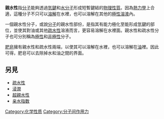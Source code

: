 {{NoteTA
|G1=Chemistry
|1 = zh-hans:体积分数; zh-hk:體積百分濃度; zh-tw:體積百分濃度;
|2 = zh-hans:百万分率; zh-hk:百萬分率; zh-tw:百萬分點濃度;
|3 = zh-hans:十亿分率; zh-hk:十億分率; zh-tw:十億分點濃度;
}}
'''親水性'''指[[分子|分子]]能夠透過[[氫鍵|氫鍵]]和[[水分子|水分子]]形成短暫鍵結的[[物理性質|物理性質]]。因為[[熱力學|熱力學]]上合適，這種分子不只可以[[溶解|溶解]]在水裡，也可以溶解在其他的[[極性溶液|極性溶液]]內。

一個親水性分子，或說[[分子|分子]]的親水性部份，是指其有能力極化至能形成氫鍵的部位，並使其對油或其他[[疏水性|疏水性]]溶液而言，更容易溶解在水裡面。親水性和疏水性分子也可分別稱為[[極性|極性]]和[[非極性|非極性]]分子。

[[肥皂|肥皂]]擁有親水性和疏水性兩端，以使其可以溶解在水裡，也可以溶解在[[油|油]]裡。因此可得，肥皂可以去除掉水和油之間的界面。

== 另見 ==
* [[疏水性|疏水性]]
* [[浸潤|浸潤]]
* [[超親水性|超親水性]]
* [[亲水指数|亲水指数]]

{{chem-stub}}
{{化学键}}
{{溶液}}

[[Category:化学性质|Category:化学性质]]
[[Category:分子间作用力|Category:分子间作用力]]